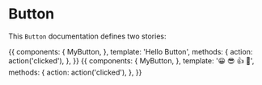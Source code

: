 
<Meta title="Button" />

# Button

This `Button` documentation defines two stories:

<Story name="text">
  {{
    components: {
      MyButton,
    },
    template: '<my-button @click="action">Hello Button</my-button>',
    methods: {
      action: action('clicked'),
    },
  }}
</Story>

<Story name="emoji">
  {{
    components: {
      MyButton,
    },
    template: '<my-button @click="action">😀 😎 👍 💯</my-button>',
    methods: {
      action: action('clicked'),
    },
  }}
</Story>
